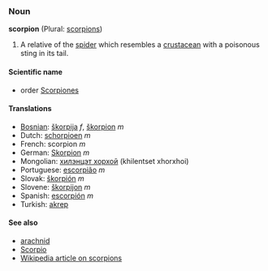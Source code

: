 ===Noun===
'''scorpion''' (Plural: [[scorpions]])

#A relative of the [[spider]] which resembles a [[crustacean]] with a poisonous sting in its tail.

====Scientific name====
*order [[Scorpiones]]

====Translations====
*[[Bosnian]]: [[škorpija]] ''f'', [[škorpion]] ''m''
*Dutch: [[schorpioen]] ''m''
*French: scorpion ''m''
*German: [[Skorpion]] ''m''
*Mongolian: [[хилэнцэт хорхой]] (khilentset xhorxhoi)
*Portuguese: [[escorpião]] ''m''
*Slovak: [[škorpión#Slovak|škorpión]] ''m''
*Slovene: [[škorpijon]] ''m''
*Spanish: [[escorpión]] ''m''
*Turkish: [[akrep]]

====See also====
*[[arachnid]]
*[[Scorpio]]
*[[w:Scorpion|Wikipedia article on scorpions]]